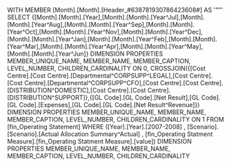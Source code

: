 WITH MEMBER [Month].[Month].[Header_#638781930786423608#] AS '""' SELECT {[Month].[Month].[Year],[Month].[Month].[Year^Jul],[Month].[Month].[Year^Aug],[Month].[Month].[Year^Sep],[Month].[Month].[Year^Oct],[Month].[Month].[Year^Nov],[Month].[Month].[Year^Dec],[Month].[Month].[Year^Jan],[Month].[Month].[Year^Feb],[Month].[Month].[Year^Mar],[Month].[Month].[Year^Apr],[Month].[Month].[Year^May],[Month].[Month].[Year^Jun]} DIMENSION PROPERTIES MEMBER_UNIQUE_NAME, MEMBER_NAME, MEMBER_CAPTION, LEVEL_NUMBER, CHILDREN_CARDINALITY ON 0, CROSSJOIN({[Cost Centre].[Cost Centre].[Departmental^CORPSUPP^LEGAL],[Cost Centre].[Cost Centre].[Departmental^CORPSUPP^CFO],[Cost Centre].[Cost Centre].[DISTRIBUTION^DOMESTIC],[Cost Centre].[Cost Centre].[DISTRIBUTION^SUPPORT]},{[GL Code].[GL Code].[Net Result],[GL Code].[GL Code].[Expenses],[GL Code].[GL Code].[Net Result^Revenue]}) DIMENSION PROPERTIES MEMBER_UNIQUE_NAME, MEMBER_NAME, MEMBER_CAPTION, LEVEL_NUMBER, CHILDREN_CARDINALITY ON 1 FROM [fin_Operating Statement] WHERE ([Year].[Year].[2007-2008] , [Scenario].[Scenario].[Actual Allocation Summary^Actual] , [fin_Operating Statment Measure].[fin_Operating Statment Measure].[value]) DIMENSION PROPERTIES MEMBER_UNIQUE_NAME, MEMBER_NAME, MEMBER_CAPTION, LEVEL_NUMBER, CHILDREN_CARDINALITY